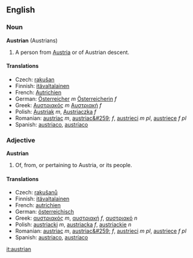 ==English==
===Noun===
'''Austrian''' (Austrians)
#A person from [[Austria]] or of Austrian descent.

====Translations====

*Czech: [[rakušan]]
*Finnish: [[itävaltalainen]]
*French: [[Autrichien]]
*German: [[Österreicher]] ''m'' [[Österreicherin]] ''f''
*Greek: [[Αυστριακός]] ''m'' [[Αυστριακή]] ''f''
*Polish: [[Austriak]] ''m'', [[Austriaczka]] ''f''
*Romanian: [[austriac]] ''m'', [[austriac&#259;]] ''f'', [[austrieci]] ''m pl'', [[austriece]] ''f pl''
*Spanish: [[austriaco]], [[austríaco]]

===Adjective===
'''Austrian'''
#Of, from, or pertaining to Austria, or its people.

====Translations====

*Czech: [[rakušanů]]
*Finnish: [[itävaltalainen]]
*French: [[autrichien]]
*German: [[österreichisch]]
*Greek: [[αυστριακός]] ''m'', [[αυστριακή]] ''f'', [[αυστριακό]] ''n''
*Polish: [[austriacki]] ''m'', [[austriacka]] ''f'', [[austriackie]] ''n''
*Romanian: [[austriac]] ''m'', [[austriac&#259;]] ''f'', [[austrieci]] ''m pl'', [[austriece]] ''f pl''
*Spanish: [[austriaco]], [[austríaco]]

[[it:austrian]]
